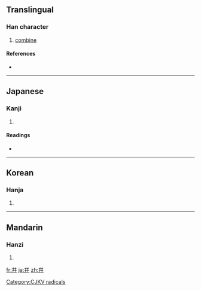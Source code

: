 {{also|並}}
==Translingual==

===Han character===
{{Han char|rn=51|rad=干|as=05|sn=8|four=|canj=卜十卜十 (YJYJ)}}

# [[combine]]

====References====
* {{Han ref|kx=0340.070|dkj=09175|hdz=10408.060|uh=5E77|ud=24183}}

----

==Japanese==

===Kanji===
{{ja-kanji|grade=|rs=干05}}

# {{defn|Japanese}}

====Readings====
* {{ja-readings|on=[[へい]] (hei), [[ひょう]] (hyō)|kun=[[あわせる]] (awaseru), [[ならぶ]] (narabu)}}

----

==Korean==

===Hanja===
{{ko-hanja|hangeul=[[병]]|eumhun=[[어우르다|어우를]]|rv=byeong|mr=byŏng|y=byeong}}

# {{defn|Korean}}

[[Category:CJKV radicals]]

----

==Mandarin==

===Hanzi===
{{cmn-hanzi|pin=[[bīng]] ([[bing1]]), [[bìng]] ([[bing4]])|wg=ping<sup>1</sup>, ping<sup>4</sup>}}

# {{defn|Mandarin}}

[[fr:幷]]
[[ja:幷]]
[[zh:幷]]